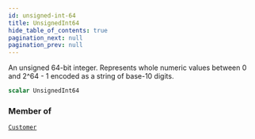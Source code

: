 ```yaml
---
id: unsigned-int-64
title: UnsignedInt64
hide_table_of_contents: true
pagination_next: null
pagination_prev: null
---
```








An unsigned 64-bit integer. Represents whole numeric values between 0 and 2^64 - 1 encoded as a string of base-10 digits.

```graphql
scalar UnsignedInt64
```




### Member of

[`Customer`](/objects/customer)  <Badge class="secondary" text="object"/>



